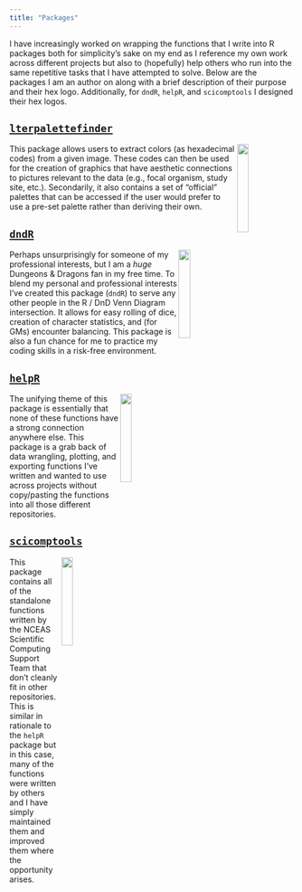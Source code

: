 ```yaml
---
title: "Packages"
---
```


I have increasingly worked on wrapping the functions that I write into R packages both for simplicity's sake on my end as I reference my own work across different projects but also to (hopefully) help others who run into the same repetitive tasks that I have attempted to solve. Below are the packages I am an author on along with a brief description of their purpose and their hex logo. Additionally, for `dndR`, `helpR`, and `scicomptools` I designed their hex logos.

## [`lterpalettefinder`](https://github.com/lter/lterpalettefinder#readme)

<img src="images/hex_lterpalettefinder.png" width="20%" align="right"/>

This package allows users to extract colors (as hexadecimal codes) from a given image. These codes can then be used for the creation of graphics that have aesthetic connections to pictures relevant to the data (e.g., focal organism, study site, etc.). Secondarily, it also contains a set of "official" palettes that can be accessed if the user would prefer to use a pre-set palette rather than deriving their own.

## [`dndR`](https://github.com/njlyon0/dndR#readme)

<img src="images/hex_dndR.png" width="20%" align="right"/>

Perhaps unsurprisingly for someone of my professional interests, but I am a *huge* Dungeons & Dragons fan in my free time. To blend my personal and professional interests I've created this package (`dndR`) to serve any other people in the R / DnD Venn Diagram intersection. It allows for easy rolling of dice, creation of character statistics, and (for GMs) encounter balancing. This package is also a fun chance for me to practice my coding skills in a risk-free environment.

## [`helpR`](https://github.com/njlyon0/helpR#readme)

<img src="images/hex_helpR.png" width="20%" align="right"/>

The unifying theme of this package is essentially that none of these functions have a strong connection anywhere else. This package is a grab back of data wrangling, plotting, and exporting functions I've written and wanted to use across projects without copy/pasting the functions into all those different repositories.

## [`scicomptools`](https://github.com/NCEAS/scicomptools#readme)

<img src="images/hex_scicomptools.png" width="20%" align="right"/>

This package contains all of the standalone functions written by the NCEAS Scientific Computing Support Team that don't cleanly fit in other repositories. This is similar in rationale to the `helpR` package but in this case, many of the functions were written by others and I have simply maintained them and improved them where the opportunity arises.
